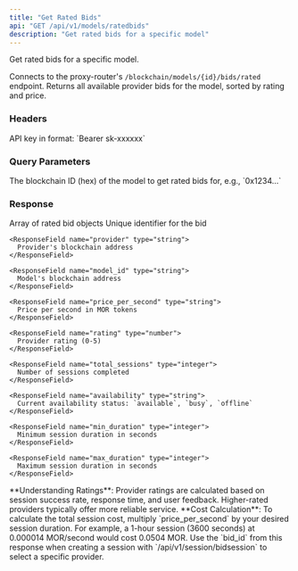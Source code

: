 ```yaml
---
title: "Get Rated Bids"
api: "GET /api/v1/models/ratedbids"
description: "Get rated bids for a specific model"
---
```


Get rated bids for a specific model.

Connects to the proxy-router's `/blockchain/models/{id}/bids/rated` endpoint. Returns all available provider bids for the model, sorted by rating and price.

### Headers

<ParamField header="Authorization" type="string" required>
  API key in format: `Bearer sk-xxxxxx`
</ParamField>

### Query Parameters

<ParamField query="model_id" type="string" required>
  The blockchain ID (hex) of the model to get rated bids for, e.g., `0x1234...`
</ParamField>

### Response

<ResponseField name="bids" type="array">
  Array of rated bid objects
  
  <Expandable title="Bid Object">
    <ResponseField name="bid_id" type="string">
      Unique identifier for the bid
    </ResponseField>
    
    <ResponseField name="provider" type="string">
      Provider's blockchain address
    </ResponseField>
    
    <ResponseField name="model_id" type="string">
      Model's blockchain address
    </ResponseField>
    
    <ResponseField name="price_per_second" type="string">
      Price per second in MOR tokens
    </ResponseField>
    
    <ResponseField name="rating" type="number">
      Provider rating (0-5)
    </ResponseField>
    
    <ResponseField name="total_sessions" type="integer">
      Number of sessions completed
    </ResponseField>
    
    <ResponseField name="availability" type="string">
      Current availability status: `available`, `busy`, `offline`
    </ResponseField>
    
    <ResponseField name="min_duration" type="integer">
      Minimum session duration in seconds
    </ResponseField>
    
    <ResponseField name="max_duration" type="integer">
      Maximum session duration in seconds
    </ResponseField>
  </Expandable>
</ResponseField>


<Info>
  **Understanding Ratings**: Provider ratings are calculated based on session success rate, response time, and user feedback. Higher-rated providers typically offer more reliable service.
</Info>

<Tip>
  **Cost Calculation**: To calculate the total session cost, multiply `price_per_second` by your desired session duration. For example, a 1-hour session (3600 seconds) at 0.000014 MOR/second would cost 0.0504 MOR.
</Tip>

<Note>
  Use the `bid_id` from this response when creating a session with `/api/v1/session/bidsession` to select a specific provider.
</Note>

